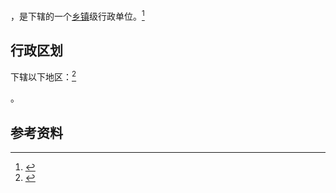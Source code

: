 {{中国乡级行政区|13/01/04/016/000}}

'''{{PAGENAMEBASE}}'''，是{{PRC admin/fullname|13/01/04/016/000|3}}下辖的一个[[乡镇|乡镇]]级行政单位。<ref>{{PRC admin/ref sgc|{{PRC admin/parent|13/01/04/016/000}}}}</ref>

== 行政区划 ==

{{PAGENAMEBASE}}下辖以下地区：<ref>{{PRC admin/ref sgc|13/01/04/016/000}}</ref>

{{PRC admin/children|13/01/04/016/000}}。

== 参考资料 ==

{{reflist}}

{{行政区划小作品}}
{{PRC admin/navcat|13/01/04/016/000}}
